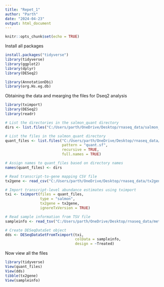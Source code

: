 ```yaml
---
title: "Repet_1"
author: "Parth"
date: "2024-04-23"
output: html_document
---
```


```r
knitr::opts_chunk$set(echo = TRUE)
```

Install all packages 
```r
install.packages("tidyverse")
library(tidyverse)
library(ggplot2)
library(dplyr)
library(DESeq2)

```
```r
library(AnnotationDbi)
library(org.Hs.eg.db)
```
Obtaining the data and mearging the files for Dseq2 analysis 

```r
library(tximport)
library(DESeq2)
library(readr)

# List the directories in the salmon_quant directory
dirs <- list.files("C:/Users/parth/OneDrive/Desktop/rnaseq_data/salmon_quant")

# List the files in the salmon_quant directory
quant_files <- list.files("C:/Users/parth/OneDrive/Desktop/rnaseq_data/salmon_quant",
                          pattern = "quant.sf",
                          recursive = TRUE,
                          full.names = TRUE)

# Assign names to quant_files based on directory names
names(quant_files) <- dirs

# Read transcript-to-gene mapping CSV file
tx2gene <- read_csv("C:/Users/parth/OneDrive/Desktop/rnaseq_data/tx2gene.csv", col_names = FALSE)

# Import transcript-level abundance estimates using tximport
txi <- tximport(files = quant_files,
                type = "salmon",
                tx2gene = tx2gene,
                ignoreTxVersion = TRUE)

# Read sample information from TSV file
sampleinfo <- read_tsv("C:/Users/parth/OneDrive/Desktop/rnaseq_data/meta_data/sampleInfo_corrected.txt")

# Create DESeqDataSet object
dds <- DESeqDataSetFromTximport(txi, 
                                colData = sampleinfo,
                                design = ~Treated)

```


Now view all the files 
```r
library(tidyverse)
View(quant_files)
View(dds)
tibble(tx2gene)
View(sampleinfo)

```

